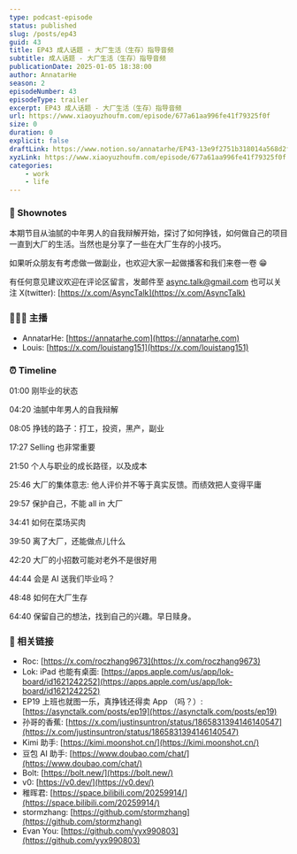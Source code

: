 ```yaml
---
type: podcast-episode
status: published
slug: /posts/ep43
guid: 43
title: EP43 成人话题 - 大厂生活（生存）指导音频
subtitle: 成人话题 - 大厂生活（生存）指导音频
publicationDate: 2025-01-05 18:38:00
author: AnnatarHe
season: 2
episodeNumber: 43
episodeType: trailer
excerpt: EP43 成人话题 - 大厂生活（生存）指导音频
url: https://www.xiaoyuzhoufm.com/episode/677a61aa996fe41f79325f0f
size: 0
duration: 0
explicit: false
draftLink: https://www.notion.so/annatarhe/EP43-13e9f2751b318014a568d2fb1a0f7707?pvs=4
xyzLink: https://www.xiaoyuzhoufm.com/episode/677a61aa996fe41f79325f0f
categories:
    - work
	- life
---
```

### 📕 Shownotes

本期节目从油腻的中年男人的自我辩解开始，探讨了如何挣钱，如何做自己的项目一直到大厂的生活。当然也是分享了一些在大厂生存的小技巧。

如果听众朋友有考虑做一做副业，也欢迎大家一起做播客和我们来卷一卷 😁

有任何意见建议欢迎在评论区留言，发邮件至 [async.talk@gmail.com](mailto:async.talk@gmail.com) 也可以关注 X(twitter): [https://x.com/AsyncTalk](https://x.com/AsyncTalk)

### 👨‍👨‍👦 主播

- AnnatarHe: [https://annatarhe.com](https://annatarhe.com)
- Louis: [https://x.com/louistang151](https://x.com/louistang151)

### ⏰ Timeline

01:00 刚毕业的状态

04:20 油腻中年男人的自我辩解

08:05 挣钱的路子：打工，投资，黑产，副业

17:27 Selling 也非常重要

21:50 个人与职业的成长路径，以及成本

25:46 大厂的集体意志:  他人评价并不等于真实反馈。而绩效把人变得平庸

29:57 保护自己，不能 all in 大厂

34:41 如何在菜场买肉

39:50 离了大厂，还能做点儿什么

42:20 大厂的小招数可能对老外不是很好用

44:44 会是 AI 送我们毕业吗？

48:48 如何在大厂生存

64:40 保留自己的想法，找到自己的兴趣。早日赎身。

### 🔗 相关链接

- Roc: [https://x.com/roczhang9673](https://x.com/roczhang9673)
- Lok: iPad 也能有桌面: [https://apps.apple.com/us/app/lok-board/id1621242252](https://apps.apple.com/us/app/lok-board/id1621242252)
- EP19 上班也就图一乐，真挣钱还得卖 App （吗？）: [https://asynctalk.com/posts/ep19](https://asynctalk.com/posts/ep19)
- 孙哥的香蕉: [https://x.com/justinsuntron/status/1865831394146140547](https://x.com/justinsuntron/status/1865831394146140547)
- Kimi 助手: [https://kimi.moonshot.cn/](https://kimi.moonshot.cn/)
- 豆包 AI 助手: [https://www.doubao.com/chat/](https://www.doubao.com/chat/)
- Bolt: [https://bolt.new/](https://bolt.new/)
- v0: [https://v0.dev/](https://v0.dev/)
- 稚晖君: [https://space.bilibili.com/20259914/](https://space.bilibili.com/20259914/)
- stormzhang: [https://github.com/stormzhang](https://github.com/stormzhang)
- Evan You: [https://github.com/yyx990803](https://github.com/yyx990803)